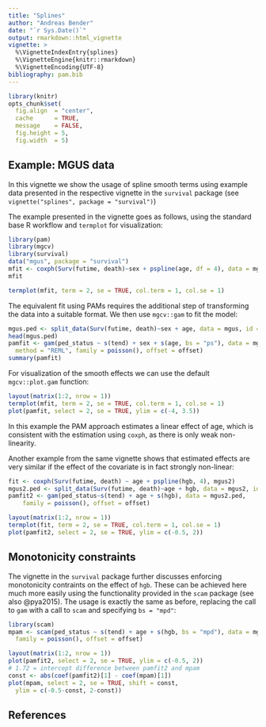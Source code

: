 ```yaml
---
title: "Splines"
author: "Andreas Bender"
date: "`r Sys.Date()`"
output: rmarkdown::html_vignette
vignette: >
  %\VignetteIndexEntry{splines}
  %\VignetteEngine{knitr::rmarkdown}
  %\VignetteEncoding{UTF-8}
bibliography: pam.bib
---
```


```r
library(knitr)
opts_chunk$set(
  fig.align  = "center",
  cache      = TRUE,
  message    = FALSE,
  fig.height = 5,
  fig.width  = 5)
```

## Example: MGUS data 

In this vignette we show the usage of spline smooth terms using example data 
presented in the respective vignette in the `survival` package 
(see `vignette("splines", package = "survival")`)

The example presented in the vignette goes as follows, using the standard 
base R workflow and `termplot` for visualization: 

```r
library(pam)
library(mgcv)
library(survival)
data("mgus", package = "survival")
mfit <- coxph(Surv(futime, death)~sex + pspline(age, df = 4), data = mgus)
mfit
```

```r
termplot(mfit, term = 2, se = TRUE, col.term = 1, col.se = 1)
```

The equivalent fit using PAMs requires the additional step of transforming the 
data into a suitable format. We then use `mgcv::gam` to fit 
the model: 

```r
mgus.ped <- split_data(Surv(futime, death)~sex + age, data = mgus, id = "id")
head(mgus.ped)
pamfit <- gam(ped_status ~ s(tend) + sex + s(age, bs = "ps"), data = mgus.ped, 
  method = "REML", family = poisson(), offset = offset)
summary(pamfit)
```

For visualization of the smooth effects we can use the default `mgcv::plot.gam` 
function: 

```r
layout(matrix(1:2, nrow = 1))
termplot(mfit, term = 2, se = TRUE, col.term = 1, col.se = 1)
plot(pamfit, select = 2, se = TRUE, ylim = c(-4, 3.5))
```

In this example the PAM approach estimates a linear effect of age, which is 
consistent with the estimation using `coxph`, as there is only weak non-linearity.

Another example from the same vignette shows that estimated effects 
are very similar if the effect of the covariate is in fact strongly non-linear: 

```r
fit <- coxph(Surv(futime, death) ~ age + pspline(hgb, 4), mgus2)
mgus2.ped <- split_data(Surv(futime, death)~age + hgb, data = mgus2, id = "id")
pamfit2 <- gam(ped_status~s(tend) + age + s(hgb), data = mgus2.ped, 
	family = poisson(), offset = offset)
```
  
```r
layout(matrix(1:2, nrow = 1))
termplot(fit, term = 2, se = TRUE, col.term = 1, col.se = 1)
plot(pamfit2, select = 2, se = TRUE, ylim = c(-0.5, 2))
```

## Monotonicity constraints
The vignette in the `survival` package further discusses enforcing monotonicity 
contraints on the effect of `hgb`. These can be achieved here much more easily 
using the functionality provided in the `scam` package (see also @pya2015). The 
usage is exactly the same as before, replacing the call to `gam` with a 
call to `scam` and specifying `bs = "mpd"`: 

```r
library(scam)
mpam <- scam(ped_status ~ s(tend) + age + s(hgb, bs = "mpd"), data = mgus2.ped, 
  family = poisson(), offset = offset)
```

```r
layout(matrix(1:2, nrow = 1))
plot(pamfit2, select = 2, se = TRUE, ylim = c(-0.5, 2))
# 1.72 = intercept difference between pamfit2 and mpam
const <- abs(coef(pamfit2)[1] - coef(mpam)[1])
plot(mpam, select = 2, se = TRUE, shift = const, 
  ylim = c(-0.5-const, 2-const))
```

## References
